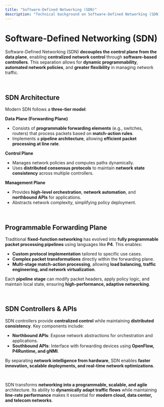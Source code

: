 ```yaml
---
title: "Software-Defined Networking (SDN)"
description: "Technical background on Software-Defined Networking (SDN) architecture, control planes, and programmability."
---
```


# Software-Defined Networking (SDN)

Software-Defined Networking (SDN) **decouples the control plane from the data plane**, enabling **centralized network control** through **software-based controllers**. This separation allows for **dynamic programmability**, **automated network policies**, and **greater flexibility** in managing network traffic.

<br />

## **SDN Architecture**

Modern SDN follows a **three-tier model**:

**Data Plane (Forwarding Plane)**
   - Consists of **programmable forwarding elements** (e.g., switches, routers) that process packets based on **match-action rules**.
   - Implements a **pipeline architecture**, allowing **efficient packet processing at line rate**.

**Control Plane**
   - Manages network policies and computes paths dynamically.
   - Uses **distributed consensus protocols** to maintain **network state consistency** across multiple controllers.

**Management Plane**
   - Provides **high-level orchestration**, **network automation**, and **northbound APIs** for applications.
   - Abstracts network complexity, simplifying policy deployment.

<br />

## **Programmable Forwarding Plane**

Traditional **fixed-function networking** has evolved into **fully programmable packet processing pipelines** using languages like **P4**. This enables:

- **Custom protocol implementation** tailored to specific use cases.
- **Complex packet transformations** directly within the forwarding plane.
- **Multi-stage match-action processing**, allowing **load balancing, traffic engineering, and network virtualization**.

Each **pipeline stage** can modify packet headers, apply policy logic, and maintain local state, ensuring **high-performance, adaptive networking**.

<br />

## **SDN Controllers & APIs**

SDN controllers provide **centralized control** while maintaining **distributed consistency**. Key components include:

- **Northbound APIs**: Expose network abstractions for orchestration and applications.
- **Southbound APIs**: Interface with forwarding devices using **OpenFlow, P4Runtime, and gNMI**.

By separating **network intelligence from hardware**, SDN enables **faster innovation, scalable deployments, and real-time network optimizations**.

<br />

SDN transforms **networking into a programmable, scalable, and agile** architecture. Its ability to **dynamically adapt traffic flows** while maintaining **line-rate performance** makes it essential for **modern cloud, data center, and telecom networks**.
